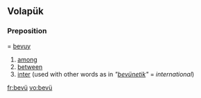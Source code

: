 ==Volapük==

===Preposition===
{{infl|vo|preposition}} = [[bevuy]]

# [[among]]
# [[between]] 
# [[inter]] (used with other words as in '' "[[bevünetik]]" '' = ''international'')

[[fr:bevü]]
[[vo:bevü]]